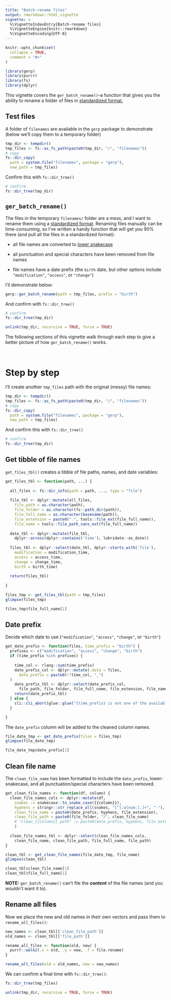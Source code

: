 ```yaml
---
title: "Batch-rename files"
output: rmarkdown::html_vignette
vignette: >
  %\VignetteIndexEntry{Batch-rename files}
  %\VignetteEngine{knitr::rmarkdown}
  %\VignetteEncoding{UTF-8}
---
```


```r
knitr::opts_chunk$set(
  collapse = TRUE,
  comment = "#>"
)
```

```r
library(gerp)
library(purrr)
library(fs)
library(dplyr)
```

This vignette covers the `ger_batch_rename()`--a function that gives you the ability to rename a folder of files in [standardized format.](https://www.slideshare.net/milkers/naming-things) 

## Test files

A folder of `filenames` are available in the `gerp` package to demonstrate (below we'll copy them to a temporary folder)

```r
tmp_dir <- tempdir()
tmp_files <- fs::as_fs_path(paste0(tmp_dir, "/", "filenames"))
# copy
fs::dir_copy(
  path = system.file("filenames", package = "gerp"), 
  new_path = tmp_files)
```

Confirm this with `fs::dir_tree()`

```r
# confirm
fs::dir_tree(tmp_dir)
```

## `ger_batch_rename()`

The files in the temporary `filenames/` folder are a mess, and I want to rename them using a [standardized format](https://www.slideshare.net/milkers/naming-things). Renaming files manually can be time-consuming, so I've written a handy function that will get you 90% there (and pull all the files in a standardized format): 

* all file names are converted to [lower snakecase](https://www.wikiwand.com/en/Snake_case)  

* all punctuation and special characters have been removed from file names  

* file names have a date prefix (the `birth` date, but other options include `"modification"`, `"access"`, or `"change"`)

I'll demonstrate below:

```r
gerp::ger_batch_rename(path = tmp_files, prefix = "birth")
```

And confirm with `fs::dir_tree()` 

```r
# confirm
fs::dir_tree(tmp_dir)
```

```r
unlink(tmp_dir, recursive = TRUE, force = TRUE)
```

The following sections of this vignette walk through each step to give a better picture of how `ger_batch_rename()` works.

<br>

# Step by step

I'll create another `tmp_files` path with the original (messy) file names:

```r
tmp_dir <- tempdir()
tmp_files <- fs::as_fs_path(paste0(tmp_dir, "/", "filenames"))
# copy
fs::dir_copy(
  path = system.file("filenames", package = "gerp"), 
  new_path = tmp_files)
```

And confirm this with `fs::dir_tree()`

```r
# confirm
fs::dir_tree(tmp_dir)
```

## Get tibble of file names

`get_files_tbl()` creates a tibble of file paths, names, and date variables:

```r
get_files_tbl <- function(path, ...) {
  
  all_files <- fs::dir_info(path = path, ..., type = "file")
  
  file_tbl <- dplyr::mutate(all_files, 
    file_path = as.character(path),
    file_folder = as.character(fs::path_dir(path)),
    file_full_name = as.character(basename(path)),
    file_extension = paste0(".", tools::file_ext(file_full_name)),
    file_name = tools::file_path_sans_ext(file_full_name))
  
  date_tbl <- dplyr::mutate(file_tbl, 
    dplyr::across(dplyr::contains('time'), lubridate::as_date))
  
  files_tbl <- dplyr::select(date_tbl, dplyr::starts_with('file'),
    modification = modification_time, 
    access = access_time, 
    change = change_time, 
    birth = birth_time)
  
  return(files_tbl)
  
}
```

```r
files_tmp <- get_files_tbl(path = tmp_files)
glimpse(files_tmp)
```

```r
files_tmp$file_full_name[1]
```

## Date prefix

Decide which date to use (`"modification"`, `"access"`, `"change"`, or `"birth"`)

```r
get_date_prefix <- function(files, time_prefix = "birth") {
  prefixes <- c("modification", "access", "change", "birth")
  if (time_prefix %in% prefixes) {
    
    time_col <- rlang::sym(time_prefix)
    date_prefix_col <- dplyr::mutate(.data = files,
      date_prefix = paste0(!!time_col, "_")
  )
    date_prefix_tbl <- dplyr::select(date_prefix_col, 
      file_path, file_folder, file_full_name, file_extension, file_name, date_prefix)
    return(date_prefix_tbl)
  } else {
    cli::cli_abort(glue::glue("{time_prefix} is not one of the available options"))
  }

}
```

The `date_prefix` column will be added to the cleaned column names. 

```r
file_date_tmp <- get_date_prefix(files = files_tmp)
glimpse(file_date_tmp)
```

```r
file_date_tmp$date_prefix[1]
```


## Clean file name 

The `clean_file_name` has been formatted to include the `date_prefix`, lower-snakecase, and all punctuation/special characters have been removed.

```r
get_clean_file_names <- function(df, column) {
  clean_file_names_cols <- dplyr::mutate(df,
    snakes := snakecase::to_snake_case({{column}}),
    hyphens = stringr::str_replace_all(snakes, "[^[:alnum:].]+", "-"),
    clean_file_name = paste0(date_prefix, hyphens, file_extension),
    clean_file_path = paste0(file_folder, "/", clean_file_name)
    # "clean_{{column}}_path" := paste0(date_prefix, hyphens, file_extension)
    )
  
  clean_file_names_tbl <- dplyr::select(clean_file_names_cols, 
    clean_file_name, clean_file_path, file_full_name, file_path)
}
```

```r
clean_tbl <- get_clean_file_names(file_date_tmp, file_name)
glimpse(clean_tbl)
```

```r
clean_tbl$clean_file_name[1]
clean_tbl$file_full_name[1]
```

**NOTE:** `ger_batch_rename()` can't file the ***content*** of the file names (and you wouldn't want it to).

## Rename all files

Now we place the new and old names in their own vectors and pass them to `rename_all_files()`:

```r
new_names <- clean_tbl[['clean_file_path']]
old_names <- clean_tbl[['file_path']]
```

```r
rename_all_files <- function(old, new) {
  purrr::walk2(.x = old, .y = new, .f = file.rename)
}
```

```r
rename_all_files(old = old_names, new = new_names)
```

We can confirm a final time with `fs::dir_tree()`: 

```r
fs::dir_tree(tmp_files)
```


```r
unlink(tmp_dir, recursive = TRUE, force = TRUE)
```

